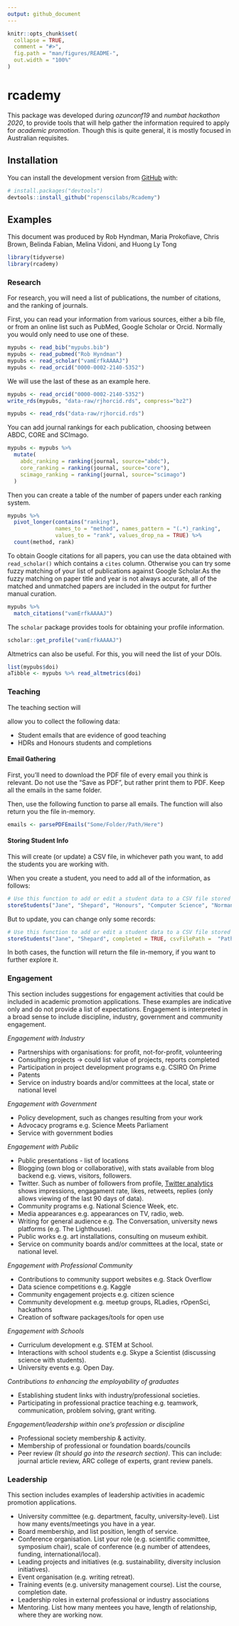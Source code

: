 ```yaml
---
output: github_document
---
```


<!-- README.md is generated from README.Rmd. Please edit that file -->

```r
knitr::opts_chunk$set(
  collapse = TRUE,
  comment = "#>",
  fig.path = "man/figures/README-",
  out.width = "100%"
)
```

# rcademy

<!-- badges: start -->
<!-- badges: end -->

This package was developed during _ozunconf19_ and _numbat hackathon 2020_, to provide tools that will help gather the information required to apply for _academic promotion_. Though this is quite general, it is mostly focused in Australian requisites.

## Installation

You can install the development version from [GitHub](https://github.com/) with:

``` r
# install.packages("devtools")
devtools::install_github("ropenscilabs/Rcademy")
```

## Examples

This document was produced by Rob Hyndman, Maria Prokofiave, Chris Brown, Belinda Fabian, Melina Vidoni, and Huong Ly Tong


```r
library(tidyverse)
library(rcademy)
```


### Research


For research, you will need a list of publications, the number of citations, and the ranking of journals.

First, you can read your information from various sources, either a bib file, or from an online list such as PubMed, Google Scholar or Orcid. Normally you would only need to use one of these.

```r
mypubs <- read_bib("mypubs.bib")
mypubs <- read_pubmed("Rob Hyndman")
mypubs <- read_scholar("vamErfkAAAAJ")
mypubs <- read_orcid("0000-0002-2140-5352")
```

We will use the last of these as an example here.

```r
mypubs <- read_orcid("0000-0002-2140-5352")
write_rds(mypubs, "data-raw/rjhorcid.rds", compress="bz2")
```

```r
mypubs <- read_rds("data-raw/rjhorcid.rds")
```

You can add journal rankings for each publication, choosing between ABDC, CORE and SCImago.


```r
mypubs <- mypubs %>%
  mutate(
    abdc_ranking = ranking(journal, source="abdc"),
    core_ranking = ranking(journal, source="core"),
    scimago_ranking = ranking(journal, source="scimago")
  )
```

Then you can create a table of the number of papers under each ranking system.

```r
mypubs %>%
  pivot_longer(contains("ranking"), 
               names_to = "method", names_pattern = "(.*)_ranking",
               values_to = "rank", values_drop_na = TRUE) %>%
  count(method, rank)
```

To obtain Google citations for all papers, you can use the data obtained with `read_scholar()` which contains a `cites` column. Otherwise you can try some fuzzy matching of your list of publications against Google Scholar.As the fuzzy matching on paper title and year is not always accurate, all of the matched and unmatched papers are included in the output for further manual curation.


```r
mypubs %>%
  match_citations("vamErfkAAAAJ")
```

The `scholar` package provides tools for obtaining your profile information.

```r
scholar::get_profile("vamErfkAAAAJ")
```

Altmetrics can also be useful. For this, you will need the list of your DOIs. 

```r
list(mypubs$doi)
aTibble <- mypubs %>% read_altmetrics(doi)
```

### Teaching

The teaching section will

allow you to collect the following data:

- Student emails that are evidence of good teaching
- HDRs and Honours students and completions

#### Email Gathering

First, you'll need to download the PDF file of every email you think is relevant. Do not use the "Save as PDF", but rather print them to PDF. Keep all the emails in the same folder.

Then, use the following function to parse all emails. The function will also return you the file in-memory.

```r
emails <- parsePDFEmails("Some/Folder/Path/Here")
```

#### Storing Student Info

This will create (or update) a CSV file, in whichever path you want, to add the students you are working with.

When you create a student, you need to add all of the information, as follows:

```r
# Use this function to add or edit a student data to a CSV file stored where you choose
storeStudents("Jane", "Shepard", "Honours", "Computer Science", "Normandy SR1", "March/2020", "November/2020", FALSE, "Fight the Reapers", "Dr Somebody", "Dr Another Person", "Path/To/Folder", "fileName.csv")
```

But to update, you can change only some records:

```r
# Use this function to add or edit a student data to a CSV file stored where you choose
storeStudents("Jane", "Shepard", completed = TRUE, csvFilePath =  "Path/To/Folder", csvFileName = "fileName.csv")

```

In both cases, the function will return the file in-memory, if you want to further explore it.



### Engagement

This section includes suggestions for engagement activities that could be included in academic promotion applications. These examples are indicative only and do not provide a list of expectations. Engagement is interpreted in a broad sense to include discipline, industry, government and community engagement.

*Engagement with Industry*

- Partnerships with organisations: for profit, not-for-profit, volunteering
- Consulting projects -> could list value of projects, reports completed
- Participation in project development programs e.g. CSIRO On Prime
- Patents
- Service on industry boards and/or committees at the local, state or national level

*Engagement with Government*

- Policy development, such as changes resulting from your work
- Advocacy programs e.g. Science Meets Parliament
- Service with government bodies

*Engagement with Public*

- Public presentations - list of locations
- Blogging (own blog or collaborative), with stats available from blog backend e.g. views, visitors, followers.
- Twitter. Such as number of followers from profile, [Twitter analytics](https://analytics.twitter.com)  shows impressions, engagament rate, likes, retweets, replies (only allows viewing of the last 90 days of data).
- Community programs e.g. National Science Week, etc.
- Media appearances e.g. appearances on TV, radio, web.
- Writing for general audience e.g. The Conversation, university news platforms (e.g. The Lighthouse).
- Public works e.g. art installations, consulting on museum exhibit.
- Service on community boards and/or committees at the local, state or national level.

*Engagement with Professional Community*

- Contributions to community support websites e.g. Stack Overflow
- Data science competitions e.g. Kaggle
- Community engagement projects e.g. citizen science
- Community development e.g. meetup groups, RLadies, rOpenSci, hackathons
- Creation of software packages/tools for open use

*Engagement with Schools*

- Curriculum development e.g. STEM at School.
- Interactions with school students e.g. Skype a Scientist (discussing science with students).
- University events e.g. Open Day.

*Contributions to enhancing the employability of graduates*

- Establishing student links with industry/professional societies.
- Participating in professional practice teaching e.g. teamwork, communication, problem solving, grant writing.

*Engagement/leadership within one’s profession or discipline*

- Professional society membership & activity.
- Membership of professional or foundation boards/councils
- Peer review _(It should go into the research section)_. This can include: journal article review, ARC college of experts, grant review panels.

### Leadership

This section includes examples of leadership activities in academic promotion applications.

- University committee (e.g. department, faculty, university-level). List how many events/meetings you have in a year.
- Board membership, and list position, length of service.
- Conference organisation. List your role (e.g. scientific committee, symposium chair), scale of conference (e.g number of attendees, funding, international/local).
- Leading projects and initiatives (e.g. sustainability, diversity inclusion initiatives).
- Event organisation (e.g. writing retreat).
- Training events (e.g. university management course). List the course, completion date.
- Leadership roles in external professional or industry associations
- Mentoring. List how many mentees you have, length of relationship, where they are working now.

